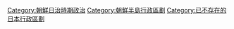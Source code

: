 [[Category:朝鮮日治時期政治|Category:朝鮮日治時期政治]]
[[Category:朝鮮半島行政區劃|Category:朝鮮半島行政區劃]]
[[Category:已不存在的日本行政區劃|Category:已不存在的日本行政區劃]]